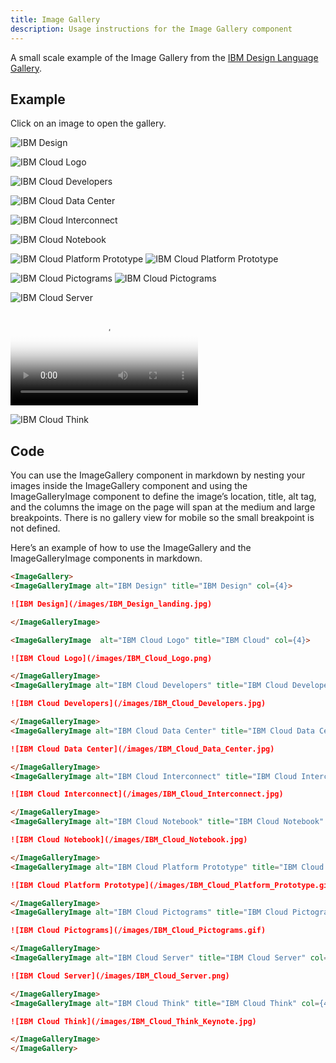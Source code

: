 ```yaml
---
title: Image Gallery
description: Usage instructions for the Image Gallery component
---
```


<PageDescription>

A small scale example of the Image Gallery from the [IBM Design Language Gallery](https://www.ibm.com/design/language/gallery).

</PageDescription>

## Example

Click on an image to open the gallery.

<ImageGallery>

<ImageGalleryImage alt="IBM Design" title="IBM Design" col={4}>

![IBM Design](/images/IBM_Design_landing.jpg)

</ImageGalleryImage>

<ImageGalleryImage  alt="IBM Cloud Logo" title="IBM Cloud" col={4}>

![IBM Cloud Logo](/images/IBM_Cloud_Logo.png)

</ImageGalleryImage>
<ImageGalleryImage alt="IBM Cloud Developers" title="IBM Cloud Developers" col={4}>

![IBM Cloud Developers](/images/IBM_Cloud_Developers.jpg)

</ImageGalleryImage>
<ImageGalleryImage alt="IBM Cloud Data Center" title="IBM Cloud Data Center" col={8}>

![IBM Cloud Data Center](/images/IBM_Cloud_Data_Center.jpg)

</ImageGalleryImage>
<ImageGalleryImage alt="IBM Cloud Interconnect" title="IBM Cloud Interconnect" col={4}>

![IBM Cloud Interconnect](/images/IBM_Cloud_Interconnect.jpg)

</ImageGalleryImage>
<ImageGalleryImage alt="IBM Cloud Notebook" title="IBM Cloud Notebook" col={4}>

![IBM Cloud Notebook](/images/IBM_Cloud_Notebook.jpg)

</ImageGalleryImage>
<ImageGalleryImage alt="IBM Cloud Platform Prototype" title="IBM Cloud Platform" col={8}>

<GifPlayer color='dark'>

![IBM Cloud Platform Prototype](/images/IBM_Cloud_Platform_Prototype.gif)
![IBM Cloud Platform Prototype](/images/IBM_Cloud_Platform_Prototype.png)

</GifPlayer>

</ImageGalleryImage>
<ImageGalleryImage alt="IBM Cloud Pictograms" title="IBM Cloud Pictograms" col={4}>

<GifPlayer>

![IBM Cloud Pictograms](/images/IBM_Cloud_Pictograms.gif)
![IBM Cloud Pictograms](/images/IBM_Cloud_Pictograms.png)

</GifPlayer>

</ImageGalleryImage>
<ImageGalleryImage alt="IBM Cloud Server" title="IBM Cloud Server" col={4}>

![IBM Cloud Server](/images/IBM_Cloud_Server.png)

</ImageGalleryImage>
<ImageGalleryImage alt="IBM Cloud Platform Prototype" title="IBM Cloud Platform" col={4}>

<Video src="/videos/hero-video.mp4" poster="/images/poster.png">
  <track default src="/videos/vtt/hero-video.vtt" srcLang="en" />
</Video>

</ImageGalleryImage>
<ImageGalleryImage alt="IBM Cloud Think" title="IBM Cloud Think" col={4}>

![IBM Cloud Think](/images/IBM_Cloud_Think_Keynote.jpg)

</ImageGalleryImage>

</ImageGallery>

## Code

You can use the ImageGallery component in markdown by nesting your images inside the ImageGallery component and using the ImageGalleryImage component to define the image’s location, title, alt tag, and the columns the image on the page will span at the medium and large breakpoints. There is no gallery view for mobile so the small breakpoint is not defined.

Here’s an example of how to use the ImageGallery and the ImageGalleryImage components in markdown.

```markdown path=/components/ImageGallery.mdx src=https://gatsby-theme-carbon.now.sh
<ImageGallery>
<ImageGalleryImage alt="IBM Design" title="IBM Design" col={4}>

![IBM Design](/images/IBM_Design_landing.jpg)

</ImageGalleryImage>

<ImageGalleryImage  alt="IBM Cloud Logo" title="IBM Cloud" col={4}>

![IBM Cloud Logo](/images/IBM_Cloud_Logo.png)

</ImageGalleryImage>
<ImageGalleryImage alt="IBM Cloud Developers" title="IBM Cloud Developers" col={4}>

![IBM Cloud Developers](/images/IBM_Cloud_Developers.jpg)

</ImageGalleryImage>
<ImageGalleryImage alt="IBM Cloud Data Center" title="IBM Cloud Data Center" col={8}>

![IBM Cloud Data Center](/images/IBM_Cloud_Data_Center.jpg)

</ImageGalleryImage>
<ImageGalleryImage alt="IBM Cloud Interconnect" title="IBM Cloud Interconnect" col={4}>

![IBM Cloud Interconnect](/images/IBM_Cloud_Interconnect.jpg)

</ImageGalleryImage>
<ImageGalleryImage alt="IBM Cloud Notebook" title="IBM Cloud Notebook" col={4}>

![IBM Cloud Notebook](/images/IBM_Cloud_Notebook.jpg)

</ImageGalleryImage>
<ImageGalleryImage alt="IBM Cloud Platform Prototype" title="IBM Cloud Platform" col={8}>

![IBM Cloud Platform Prototype](/images/IBM_Cloud_Platform_Prototype.gif)

</ImageGalleryImage>
<ImageGalleryImage alt="IBM Cloud Pictograms" title="IBM Cloud Pictograms" col={4}>

![IBM Cloud Pictograms](/images/IBM_Cloud_Pictograms.gif)

</ImageGalleryImage>
<ImageGalleryImage alt="IBM Cloud Server" title="IBM Cloud Server" col={4}>

![IBM Cloud Server](/images/IBM_Cloud_Server.png)

</ImageGalleryImage>
<ImageGalleryImage alt="IBM Cloud Think" title="IBM Cloud Think" col={4}>

![IBM Cloud Think](/images/IBM_Cloud_Think_Keynote.jpg)

</ImageGalleryImage>
</ImageGallery>
```
